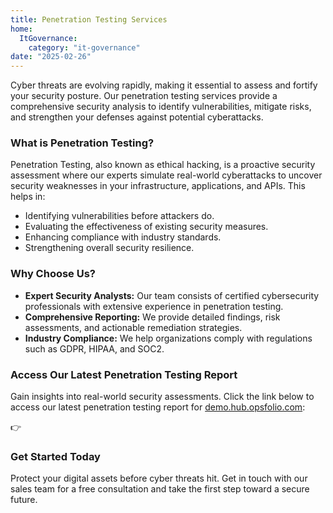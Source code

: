 ```yaml
---
title: Penetration Testing Services
home:
  ItGovernance:
    category: "it-governance"
date: "2025-02-26"
---
```



Cyber threats are evolving rapidly, making it essential to assess and fortify your security posture. Our penetration testing services provide a comprehensive security analysis to identify vulnerabilities, mitigate risks, and strengthen your defenses against potential cyberattacks.

### **What is Penetration Testing?**

Penetration Testing, also known as ethical hacking, is a proactive security assessment where our experts simulate real-world cyberattacks to uncover security weaknesses in your infrastructure, applications, and APIs. This helps in:

- Identifying vulnerabilities before attackers do.
- Evaluating the effectiveness of existing security measures.
- Enhancing compliance with industry standards.
- Strengthening overall security resilience.

### **Why Choose Us?**

- **Expert Security Analysts:** Our team consists of certified cybersecurity professionals with extensive experience in penetration testing.
- **Comprehensive Reporting:** We provide detailed findings, risk assessments, and actionable remediation strategies.
- **Industry Compliance:** We help organizations comply with regulations such as GDPR, HIPAA, and SOC2.

### **Access Our Latest Penetration Testing Report**

Gain insights into real-world security assessments. Click the link below to access our latest penetration testing report for [demo.hub.opsfolio.com](https://demo.hub.opsfolio.com/):

👉 <SecurityReportButton client:only="react" /> 






### **Get Started Today**

Protect your digital assets before cyber threats hit. Get in touch with our sales team for a free consultation and take the first step toward a secure future.